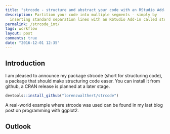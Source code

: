 ```yaml
---
title: "strcode - structure and abstract your code with an RStudio Add-in"
description: Partition your code into multiple segments - simply by 
  inserting standard separation lines with an RStudio Add-in called strcode.
permalink: /strcode_int/
tags: workflow
layout: post
comments: true
date: "2016-12-01 12:35"
---
```

## Introduction
I am pleased to announce my package strcode (short for structuring code), a 
package that should make structuring code easer. You can install it from
github, a CRAN release is planned at a later stage.
```r
devtools::install_github("lorenzwalthert/strcode")
```
A real-world example where strcode was used can be found in my last blog post
on programming with ggplot2.

## Outlook
